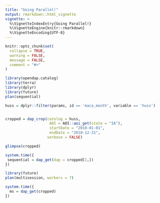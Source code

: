 ```yaml
---
title: "Going Parallel!"
output: rmarkdown::html_vignette
vignette: >
  %\VignetteIndexEntry{Going Parallel!}
  %\VignetteEngine{knitr::rmarkdown}
  %\VignetteEncoding{UTF-8}
---
```


```r
knitr::opts_chunk$set(
  collapse = TRUE,
  warning = FALSE,
  message = FALSE,
  comment = "#>"
)
```

```r
library(opendap.catalog)
library(terra)
library(dplyr)
library(future)
plan(sequential)
```


```r
huss = dplyr::filter(params, id == 'maca_month', variable == 'huss')


cropped = dap_crop(catolog = huss,
                    AOI = AOI::aoi_get(state = "IA"),
                    startDate = "2010-01-01",
                    endDate = "2010-12-31",
                   verbose = FALSE)

glimpse(cropped)
```

```r
system.time({
 sequential = dap_get(dap = cropped[1,])
})
```

```r
library(future)
plan(multisession, workers = 7)

system.time({
  ms = dap_get(cropped)
})
```



